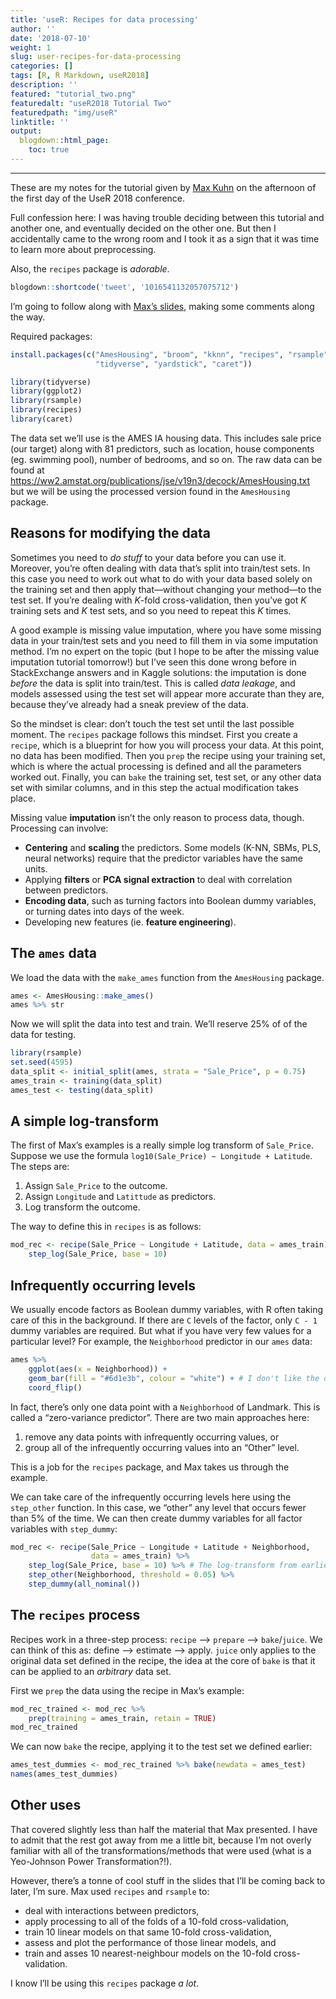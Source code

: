 ```yaml
---
title: 'useR: Recipes for data processing'
author: ''
date: '2018-07-10'
weight: 1 
slug: user-recipes-for-data-processing
categories: []
tags: [R, R Markdown, useR2018]
description: ''
featured: "tutorial_two.png"
featuredalt: "useR2018 Tutorial Two"
featuredpath: "img/useR"  
linktitle: ''
output:
  blogdown::html_page:
    toc: true
---
```


***

These are my notes for the tutorial given by 
[Max Kuhn](https://twitter.com/topepos) on the afternoon of the first day of the
UseR 2018 conference. 

Full confession here: I was having trouble deciding between this tutorial 
and another one, and eventually decided on the other one. But then I 
accidentally came to the wrong room and I took it as a sign that it was time 
to learn more about preprocessing.

Also, the `recipes` package is *adorable*.

```r
blogdown::shortcode('tweet', '1016541132057075712')
```

I'm going to follow along with 
[Max's slides](https://github.com/topepo/user2018), making some comments along 
the way.

Required packages:

```r
install.packages(c("AmesHousing", "broom", "kknn", "recipes", "rsample",
                   "tidyverse", "yardstick", "caret"))
```

```r
library(tidyverse)
library(ggplot2)
library(rsample)
library(recipes)
library(caret)
```

The data set we'll use is the AMES IA housing data. This includes sale 
price (our target) along with 81 predictors, such as location, house 
components (eg. swimming pool), number of bedrooms, and so on. The raw data can
be found at [https://ww2.amstat.org/publications/jse/v19n3/decock/AmesHousing.txt](https://ww2.amstat.org/publications/jse/v19n3/decock/AmesHousing.txt) 
but we will be using the processed version found in the `AmesHousing` package.

## Reasons for modifying the data

Sometimes you need to *do stuff* to your data before you can use it. 
Moreover, you're often dealing with data that's split into train/test sets. In 
this case you need to work out what to do with your data based solely on the 
training set and then apply that---without changing your method---to the test 
set. If you're dealing with $K$-fold cross-validation, then you've got $K$ 
training sets and $K$ test sets, and so you need to repeat this $K$ times.

A good example is missing value imputation, where you have some missing data in
your train/test sets and you need to fill them in via some imputation method.
I'm no expert on the topic (but I hope to be after the missing value imputation
tutorial tomorrow!) but I've seen this done wrong before in StackExchange 
answers and in Kaggle solutions: the imputation is done *before* the data is
split into train/test. This is called *data leakage*, and models assessed using
the test set will appear more accurate than they are, because they've already
had a sneak preview of the data.

So the mindset is clear: don't touch the test set until the last possible 
moment. The `recipes` package follows this mindset. First you create a 
`recipe`, which is a blueprint for how you will process your data. At this 
point, no data has been modified. Then you `prep` the recipe using your
training set, which is where the actual processing is defined and all the 
parameters worked out. Finally, you can `bake` the training set, test set, or 
any other data set with similar columns, and in this step the actual 
modification takes place.

Missing value **imputation** isn't the only reason to process data, though.
Processing can involve:

* **Centering** and **scaling** the predictors. Some models (K-NN, SBMs, PLS, 
neural networks) require that the predictor variables have the same units. 
* Applying **filters** or **PCA signal extraction** to deal with correlation 
between predictors.
* **Encoding data**, such as turning factors into Boolean dummy variables, or
turning dates into days of the week.
* Developing new features (ie. **feature engineering**).

## The `ames` data

We load the data with the `make_ames` function from the `AmesHousing` package.

```r
ames <- AmesHousing::make_ames()
ames %>% str
```

Now we will split the data into test and train. We'll reserve 25% of of the 
data for testing.

```r
library(rsample)
set.seed(4595)
data_split <- initial_split(ames, strata = "Sale_Price", p = 0.75)
ames_train <- training(data_split)
ames_test <- testing(data_split)
```

## A simple log-transform

The first of Max's examples is a really simple log transform of `Sale_Price`.
Suppose we use the formula `log10(Sale_Price) ~ Longitude + Latitude`. 
The steps are:

1. Assign `Sale_Price` to the outcome.
1. Assign `Longitude` and `Latittude` as predictors.
1. Log transform the outcome.

The way to define this in `recipes` is as follows:

```r
mod_rec <- recipe(Sale_Price ~ Longitude + Latitude, data = ames_train) %>% 
    step_log(Sale_Price, base = 10)
```

## Infrequently occurring levels

We usually encode factors as Boolean dummy variables, with R often taking care 
of this in the background. If there are `C` levels of the factor, only `C - 1` 
dummy variables are required. But what if you have very few values for a 
particular level? For example, the `Neighborhood` predictor in our `ames` data:

```r
ames %>% 
    ggplot(aes(x = Neighborhood)) +
    geom_bar(fill = "#6d1e3b", colour = "white") + # I don't like the default grey
    coord_flip()
```

In fact, there's only one data point with a `Neighborhood` of Landmark. This is
called a "zero-variance predictor". There are two main approaches here:

1. remove any data points with infrequently occurring values, or
2. group all of the infrequently occurring values into an "Other" level.

This is a job for the `recipes` package, and Max takes us through the example.

We can take care of the infrequently occurring levels here using the 
`step_other` function. In this case, we "other" any level that occurs fewer 
than 5% of the time. We can then create dummy variables for all factor 
variables with `step_dummy`:

```r
mod_rec <- recipe(Sale_Price ~ Longitude + Latitude + Neighborhood, 
                  data = ames_train) %>% 
    step_log(Sale_Price, base = 10) %>% # The log-transform from earlier
    step_other(Neighborhood, threshold = 0.05) %>%
    step_dummy(all_nominal())
```

## The `recipes` process

Recipes work in a three-step process: `recipe` --> `prepare` --> `bake`/`juice`.
We can think of this as: define --> estimate --> apply. `juice` only applies to
the original data set defined in the recipe, the idea at the core of `bake` is
that it can be applied to an *arbitrary* data set.

First we `prep` the data using the recipe in Max's example:

```r
mod_rec_trained <- mod_rec %>% 
    prep(training = ames_train, retain = TRUE)
mod_rec_trained
```

We can now `bake` the recipe, applying it to the test set we defined earlier:

```r
ames_test_dummies <- mod_rec_trained %>% bake(newdata = ames_test)
names(ames_test_dummies)
```

## Other uses

That covered slightly less than half the material that Max presented. I have to 
admit that the rest got away from me a little bit, because I'm not overly 
familiar with all of the transformations/methods that were used (what is a 
Yeo-Johnson Power Transformation?!).

However, there's a tonne of cool stuff in the slides that I'll be coming back 
to later, I'm sure. Max used `recipes` and `rsample` to:

* deal with interactions between predictors,
* apply processing to all of the folds of a 10-fold cross-validation,
* train 10 linear models on that same 10-fold cross-validation,
* assess and plot the performance of those linear models, and
* train and asses 10 nearest-neighbour models on the 10-fold cross-validation.

I know I'll be using this `recipes` package *a lot*.








